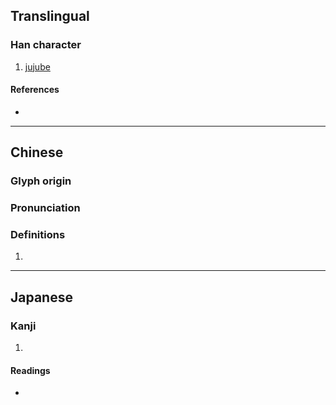 {{character info/new}}
==Translingual==

===Han character===
{{Han char|rn=75|rad=木|as=12|sn=16|four=53940|canj=DIPC|ids=⿰木貳}}

# [[jujube]]

====References====
* {{Han ref|kx=0551.190|dkj=15486|dj=0939.200|hdz=21286.040|uh=6A32|ud=27186|bh=E9C2|bd=59842}}

----

==Chinese==
{{zh-forms}}

===Glyph origin===
{{Han etym}}

===Pronunciation===
{{zh-pron
|m=èr
|c=ji6
|mc=y
|oc=y
|ma=
|cat=n
}}

===Definitions===
{{zh-hanzi}}

# {{rfdef|lang=zh}}

----

==Japanese==

===Kanji===
{{ja-kanji|grade=|rs=木12}}

# {{defn|lang=ja|sort=木12}}

====Readings====
* {{ja-readings|on=[[じ]] (ji), [[に]] (ni), [[ち]] (chi)|kun=[[なつめ]] (natsume)}}